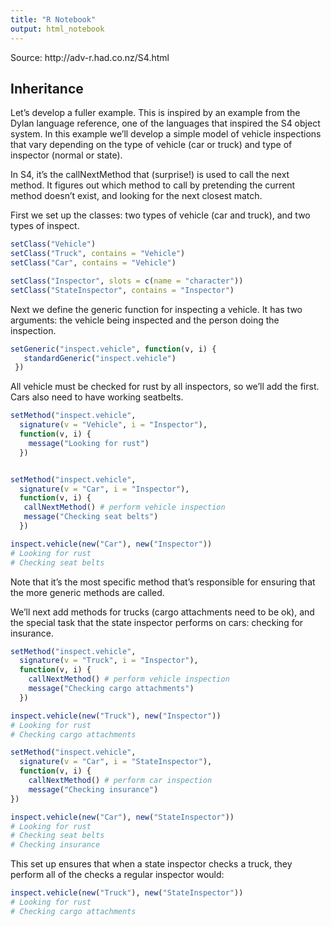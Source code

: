 ```yaml
---
title: "R Notebook"
output: html_notebook
---
```


Source: http://adv-r.had.co.nz/S4.html

## Inheritance
Let’s develop a fuller example. This is inspired by an example from the Dylan language reference, one of the languages that inspired the S4 object system. In this example we’ll develop a simple model of vehicle inspections that vary depending on the type of vehicle (car or truck) and type of inspector (normal or state).

In S4, it’s the callNextMethod that (surprise!) is used to call the next method. It figures out which method to call by pretending the current method doesn’t exist, and looking for the next closest match.

First we set up the classes: two types of vehicle (car and truck), and two types of inspect.


```r
setClass("Vehicle")
setClass("Truck", contains = "Vehicle")
setClass("Car", contains = "Vehicle")

setClass("Inspector", slots = c(name = "character"))
setClass("StateInspector", contains = "Inspector")
```


Next we define the generic function for inspecting a vehicle. It has two arguments: the vehicle being inspected and the person doing the inspection.

```r
setGeneric("inspect.vehicle", function(v, i) {
   standardGeneric("inspect.vehicle")
 })
```

All vehicle must be checked for rust by all inspectors, so we’ll add the first. Cars also need to have working seatbelts.

```r
setMethod("inspect.vehicle", 
  signature(v = "Vehicle", i = "Inspector"), 
  function(v, i) {
    message("Looking for rust")
  })


setMethod("inspect.vehicle", 
  signature(v = "Car", i = "Inspector"),
  function(v, i) {  
   callNextMethod() # perform vehicle inspection
   message("Checking seat belts")
  })

inspect.vehicle(new("Car"), new("Inspector"))
# Looking for rust
# Checking seat belts
```

Note that it’s the most specific method that’s responsible for ensuring that the more generic methods are called.

We’ll next add methods for trucks (cargo attachments need to be ok), and the special task that the state inspector performs on cars: checking for insurance.

```r
setMethod("inspect.vehicle", 
  signature(v = "Truck", i = "Inspector"),
  function(v, i) {
    callNextMethod() # perform vehicle inspection
    message("Checking cargo attachments")
  })

inspect.vehicle(new("Truck"), new("Inspector"))
# Looking for rust
# Checking cargo attachments


```



```r
setMethod("inspect.vehicle", 
  signature(v = "Car", i = "StateInspector"),
  function(v, i) {
    callNextMethod() # perform car inspection
    message("Checking insurance")
})

inspect.vehicle(new("Car"), new("StateInspector"))
# Looking for rust
# Checking seat belts
# Checking insurance
```

This set up ensures that when a state inspector checks a truck, they perform all of the checks a regular inspector would:

```r
inspect.vehicle(new("Truck"), new("StateInspector"))
# Looking for rust
# Checking cargo attachments
```

